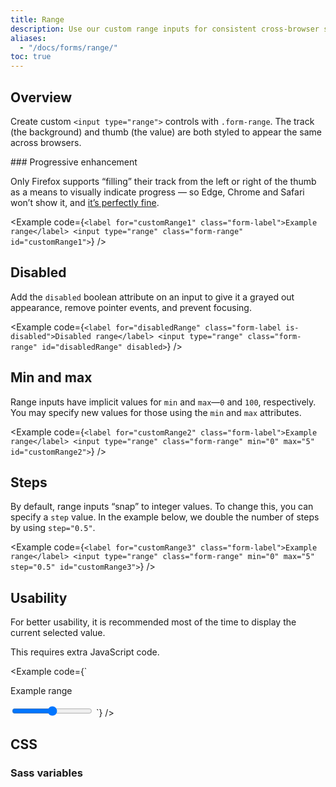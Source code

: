 ```yaml
---
title: Range
description: Use our custom range inputs for consistent cross-browser styling and built-in customization.
aliases:
  - "/docs/forms/range/"
toc: true
---
```


## Overview

Create custom `<input type="range">` controls with `.form-range`. The track (the background) and thumb (the value) are both styled to appear the same across browsers.

<Callout type="warning">
### Progressive enhancement

Only Firefox supports “filling” their track from the left or right of the thumb as a means to visually indicate progress — so Edge, Chrome and Safari won’t show it, and [it’s perfectly fine](https://alistapart.com/article/understandingprogressiveenhancement/).
</Callout>

<Example code={`<label for="customRange1" class="form-label">Example range</label>
<input type="range" class="form-range" id="customRange1">`} />

## Disabled

Add the `disabled` boolean attribute on an input to give it a grayed out appearance, remove pointer events, and prevent focusing.

<Example code={`<label for="disabledRange" class="form-label is-disabled">Disabled range</label>
<input type="range" class="form-range" id="disabledRange" disabled>`} />

## Min and max

Range inputs have implicit values for `min` and `max`—`0` and `100`, respectively. You may specify new values for those using the `min` and `max` attributes.

<Example code={`<label for="customRange2" class="form-label">Example range</label>
<input type="range" class="form-range" min="0" max="5" id="customRange2">`} />

## Steps

By default, range inputs “snap” to integer values. To change this, you can specify a `step` value. In the example below, we double the number of steps by using `step="0.5"`.

<Example code={`<label for="customRange3" class="form-label">Example range</label>
<input type="range" class="form-range" min="0" max="5" step="0.5" id="customRange3">`} />

## Usability

For better usability, it is recommended most of the time to display the current selected value.

This requires extra JavaScript code.

<Example code={`<div class="d-flex w-100 justify-content-between">
    <label for="customRange4" class="form-label">Example range</label>
    <output for="customRange4" class="fw-bold" aria-hidden="true" id="rangeValue"></output>
  </div>
  <input type="range" class="form-range" min="0" max="100" step="1" value="50" id="customRange4">

  <script>
    // This is an example script, please modify as needed
    const rangeInput = document.getElementById('customRange4');
    const rangeOutput = document.getElementById('rangeValue');

    // Set initial value
    rangeOutput.textContent = rangeInput.value;

    rangeInput.addEventListener('input', function() {
      rangeOutput.textContent = this.value;
    });
  </script>`} />

## CSS

### Sass variables

<ScssDocs name="form-range-variables" file="scss/_variables.scss" />
